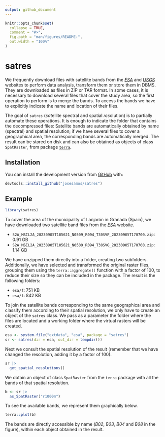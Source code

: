 ```yaml
---
output: github_document
---
```


<!-- README.md is generated from README.Rmd. Please edit that file -->

```r
knitr::opts_chunk$set(
  collapse = TRUE,
  comment = "#>",
  fig.path = "man/figures/README-",
  out.width = "100%"
)
```


# satres

<!-- badges: start -->
<!-- badges: end -->

We frequently download files with satellite bands from the [*ESA*](https://dataspace.copernicus.eu/) and [*USGS*](https://glovis.usgs.gov/) websites to perform data analysis, transform them or store them in DBMS. They are downloaded as files in ZIP or TAR format. In some cases, it is necessary to download several files that cover the study area, so the first operation to perform is to merge the bands. To access the bands we have to explicitly indicate the name and location of their files.

The goal of `satres` (*sat*ellite spectral and spatial *res*olution) is to partially automate these operations. It is enough to indicate the folder that contains the decompressed files: Satellite bands are automatically obtained by name (spectral) and spatial resolution; if we have several files to cover a geographical area, the corresponding bands are automatically merged. The result can be stored on disk and can also be obtained as objects of class `SpatRaster`, from package [`terra`](https://CRAN.R-project.org/package=terra).

## Installation

<!-- You can install the released version of `satres` from [CRAN](https://CRAN.R-project.org) with: -->

<!-- ``` r -->
<!-- install.packages("satres") -->
<!-- ``` -->

<!-- And the development version from [GitHub](https://github.com/) with: -->

You can install the development version from [GitHub](https://github.com/) with:

``` r
devtools::install_github("josesamos/satres")
```

## Example

```r
library(satres)
```

To cover the area of the municipality of Lanjarón in Granada (Spain), we have downloaded two satellite band files from the [*ESA*](https://dataspace.copernicus.eu/) website.

- `S2A_MSIL2A_20230905T105621_N0509_R094_T30SVF_20230905T170700.zip`: 0.91 GB
- `S2A_MSIL2A_20230905T105621_N0509_R094_T30SVG_20230905T170700.zip`: 1.14 GB 

We have unzipped them directly into a folder, creating two subfolders. Additionally, we have selected and transformed the original raster files, grouping them using the `terra::aggregate()` function with a factor of 100, to reduce their size so they can be included in the package. The result is the following folders:

- `esa/f`: 751 KB
- `esa/f`: 842 KB

To join the satellite bands corresponding to the same geographical area and classify them according to their spatial resolution, we only have to create an object of the `satres` class. We pass as a parameter the folder where the files are located and a working folder where the virtual rasters will be created.

```r
esa <- system.file("extdata", "esa", package = "satres")
sr <- satres(dir = esa, out_dir = tempdir())
```

Next we consult the spatial resolution of the result (remember that we have changed the resolution, adding it by a factor of 100).

```r
sr |>
  get_spatial_resolutions()
```

We obtain an object of class `SpatRaster` from the `terra` package with all the bands of that spatial resolution.

```r
b <- sr |>
  as_SpatRaster("r1000m")
```

To see the available bands, we represent them graphically below.

```r
terra::plot(b)
```

The bands are directly accessible by name (*B02*, *B03*, *B04* and *B08* in the figure), within each object obtained in the result.
